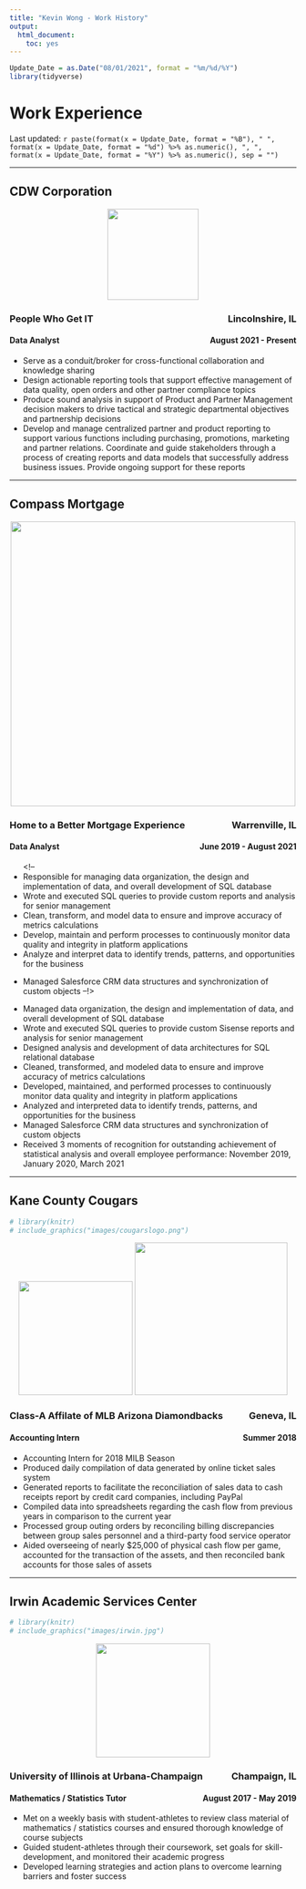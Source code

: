 ```yaml
---
title: "Kevin Wong - Work History"
output:
  html_document:
    toc: yes
---
```

```r
Update_Date = as.Date("08/01/2021", format = "%m/%d/%Y")
library(tidyverse)
```

<h1>Work Experience</h1>

Last updated: `r paste(format(x = Update_Date, format = "%B"), " ", format(x = Update_Date, format = "%d") %>% as.numeric(), ", ", format(x = Update_Date, format = "%Y") %>% as.numeric(), sep = "")`

<hr />

## CDW Corporation

<p></p>
<center>
<img src="images/cdw.png" width=160px>
<p></p>
</center>

<h3 style="text-align:left;">
People Who Get IT <!-- PEOPLE WHO GET IT -->
<span style="float:right;">
<!--
<i class="fa fa-map-marker" style="font-size:24px"></i>
-->
Lincolnshire, IL
</span>
</h3>

<h4 style="text-align:left;">
Data Analyst
<span style="float:right;">August 2021 - Present</span>
</h4>

<ul>

<li>Serve as a conduit/broker for cross-functional collaboration and knowledge sharing</li>
<li>Design actionable reporting tools that support effective management of data quality, open orders and other partner compliance topics</li>
<li>Produce sound analysis in support of Product and Partner Management decision makers to drive tactical and strategic departmental objectives and partnership decisions</li>
<li>Develop and manage centralized partner and product reporting to support various functions including purchasing, promotions, marketing and partner relations. Coordinate and guide stakeholders through a process of creating reports and data models that successfully address business issues. Provide ongoing support for these reports</li>

</ul>

<!--
[CDW Website](https://www.cdw.com/){target="_blank"}
-->

<hr />

## Compass Mortgage

<p></p>
<center>
<img src="images/compass.png" width=500px>
<p></p>
</center>

<h3 style="text-align:left;">
Home to a Better Mortgage Experience
<span style="float:right;">
<!--
<i class="fa fa-map-marker" style="font-size:24px"></i>
-->
Warrenville, IL
</span>
</h3>

<h4 style="text-align:left;">
Data Analyst
<span style="float:right;">June 2019 - August 2021</span>
</h4>

<ul>
<!--
  <li>Responsible for managing data organization, the design and implementation of data, and overall development of SQL database</li>
  <li>Wrote and executed SQL queries to provide custom reports and analysis for senior management</li>
  <li>Clean, transform, and model data to ensure and improve accuracy of metrics calculations</li>
  <li>Develop, maintain and perform processes to continuously monitor data quality and integrity in platform applications</li>
  <li>Analyze and interpret data to identify trends, patterns, and opportunities for the business</li>
  <li>Managed Salesforce CRM data structures and synchronization of custom objects --!>
  <!-- <li>Manage data by creating, updating, and organizing data</li> -->
  <!-- <li>Design and implement data structures and user interfaces</li> -->
  <!-- <li>Develop databases using data access languages</li> -->
  <!-- <li>Develop data schemas to support information delivery and consumption</li> -->
  <!-- <li>Prepare reports and analysis</li> -->
  <!-- <li>Troubleshoot the reporting database</li> -->
  <!-- <li>Train end users on new reports and/or dashboards</li> -->
  <!-- <li>Create and iterate on deliverables</li> -->
  
 <!-- resume as of 7/31/2021
  <li>Responsible for managing data organization, the design and implementation of data, and overall development of SQL database</li>
  <li>Write and execute SQL queries to provide custom reports and analysis for senior management</li>
  <li>Design analysis and development of data architectures for SQL relational database</li>
  <li>Clean, transform, and model data to ensure and improve accuracy of metrics calculations</li>
  <li>Develop, maintain and perform processes to continuously monitor data quality and integrity in platform
applications</li>
  <li>Analyze and interpret data to identify trends, patterns, and opportunities for the business</li>
  <li>Manage Salesforce CRM data structures and synchronization of custom objects</li>
  <li>Received 3 moments of recognition for outstanding achievement of statistical analysis and overall employee
performance: November 2019, January 2020, March 2021</li> -->

  <li>Managed data organization, the design and implementation of data, and overall development of SQL database</li>
  <li>Wrote and executed SQL queries to provide custom Sisense reports and analysis for senior management</li>
  <li>Designed analysis and development of data architectures for SQL relational database</li>
  <li>Cleaned, transformed, and modeled data to ensure and improve accuracy of metrics calculations</li>
  <li>Developed, maintained, and performed processes to continuously monitor data quality and integrity in platform applications</li>
  <li>Analyzed and interpreted data to identify trends, patterns, and opportunities for the business</li>
  <li>Managed Salesforce CRM data structures and synchronization of custom objects</li>
  <li>Received 3 moments of recognition for outstanding achievement of statistical analysis and overall employee
performance: November 2019, January 2020, March 2021</li>

</ul>

<!--
[Compass Mortgage Website](https://www.compmort.com){target="_blank"}
-->

<hr />

## Kane County Cougars

```r
# library(knitr)
# include_graphics("images/cougarslogo.png")
```


<center>
<img src="images/cougarslogo.png" width=200px>   <img src="images/field.jpeg" width=268px>
<p></p>
</center>

<h3 style="text-align:left;">
Class-A Affilate of MLB Arizona Diamondbacks
<span style="float:right;">
<!--
<i class="fa fa-map-marker" style="font-size:24px"></i>
-->
Geneva, IL</span>
</h3>

<h4 style="text-align:left;">
Accounting Intern
<span style="float:right;">Summer 2018</span>
</h4>

<ul>
  <li>Accounting Intern for 2018 MILB Season</li>
  <li>Produced daily compilation of data generated by online ticket sales system</li>
  <li>Generated reports to facilitate the reconciliation of sales data to cash receipts report by credit card companies, including PayPal</li>
  <li>Compiled data into spreadsheets regarding the cash flow from previous years in comparison to the current year</li>
  <li>Processed group outing orders by reconciling billing discrepancies between group sales personnel and a third-party food service operator</li>
  <li>Aided overseeing of nearly $25,000 of physical cash flow per game, accounted for the transaction of the assets, and then reconciled bank accounts for those sales of assets</li>
</ul>

<!--
[Kane County Cougars Website](https://www.milb.com/kane-county){target="_blank"}
-->

<hr />

## Irwin Academic Services Center

```r
# library(knitr)
# include_graphics("images/irwin.jpg")
```

<center>
<img src="images/irwin.jpg" width=200px>
<p></p>
</center>

<h3 style="text-align:left;">
University of Illinois at Urbana-Champaign
<span style="float:right;">
<!--
<i class="fa fa-map-marker" style="font-size:24px"></i>
-->
Champaign, IL
</span>
</h3>

<h4 style="text-align:left;">
Mathematics / Statistics Tutor
<span style="float:right;">August 2017 - May 2019</span>
</h4>

<ul>
  <li>Met on a weekly basis with student-athletes to review class material of mathematics / statistics courses and ensured thorough knowledge of course subjects</li>
  <li>Guided student-athletes through their coursework, set goals for skill-development, and monitored their academic progress</li>
  <li>Developed learning strategies and action plans to overcome learning barriers and foster success</li>
</ul>

